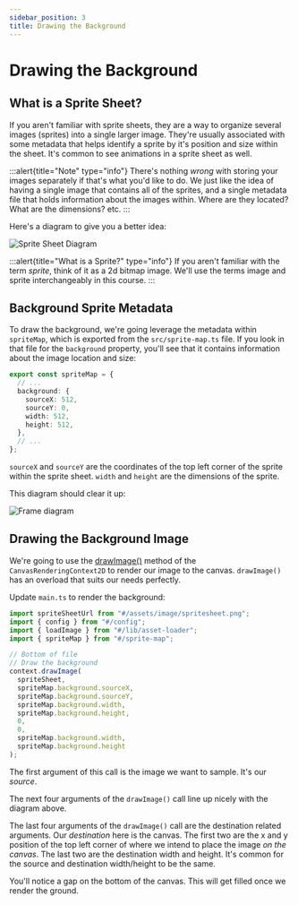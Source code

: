 ```yaml
---
sidebar_position: 3
title: Drawing the Background
---
```


# Drawing the Background

## What is a Sprite Sheet?

If you aren't familiar with sprite sheets, they are a way to organize several images (sprites) into a single larger image. They're usually associated with some metadata that helps identify a sprite by it's position and size within the sheet. It's common to see animations in a sprite sheet as well.

:::alert{title="Note" type="info"}
There's nothing _wrong_ with storing your images separately if that's what you'd like to do. We just like the idea of having a single image that contains all of the sprites, and a single metadata file that holds information about the images within. Where are they located? What are the dimensions? etc.
:::

Here's a diagram to give you a better idea:

![Sprite Sheet Diagram](./img/spritesheet-explainer-dark.png)

:::alert{title="What is a Sprite?" type="info"}
If you aren't familiar with the term _sprite_, think of it as a 2d bitmap image. We'll use the terms image and sprite interchangeably in this course.
:::

## Background Sprite Metadata

To draw the background, we're going leverage the metadata within `spriteMap`, which is exported from the `src/sprite-map.ts` file. If you look in that file for the `background` property, you'll see that it contains information about the image location and size:

```typescript {3-8} title="src/sprite-map.ts"
export const spriteMap = {
  // ...
  background: {
    sourceX: 512,
    sourceY: 0,
    width: 512,
    height: 512,
  },
  // ...
};
```

`sourceX` and `sourceY` are the coordinates of the top left corner of the sprite within the sprite sheet. `width` and `height` are the dimensions of the sprite.

This diagram should clear it up:

![Frame diagram](./img/frame-diagram-dark.png)

## Drawing the Background Image

We're going to use the [drawImage()](https://developer.mozilla.org/en-US/docs/Web/API/CanvasRenderingContext2D/drawImage) method of the `CanvasRenderingContext2D` to render our image to the canvas. `drawImage()` has an overload that suits our needs perfectly.

Update `main.ts` to render the background:

```typescript {4,7-18} title="src/main.ts"
import spriteSheetUrl from "#/assets/image/spritesheet.png";
import { config } from "#/config";
import { loadImage } from "#/lib/asset-loader";
import { spriteMap } from "#/sprite-map";

// Bottom of file
// Draw the background
context.drawImage(
  spriteSheet,
  spriteMap.background.sourceX,
  spriteMap.background.sourceY,
  spriteMap.background.width,
  spriteMap.background.height,
  0,
  0,
  spriteMap.background.width,
  spriteMap.background.height
);
```

The first argument of this call is the image we want to sample. It's our _source_.

The next four arguments of the `drawImage()` call line up nicely with the diagram above.

The last four arguments of the `drawImage()` call are the destination related arguments. Our _destination_ here is the canvas. The first two are the x and y position of the top left corner of where we intend to place the image _on the canvas_. The last two are the destination width and height. It's common for the source and destination width/height to be the same.

You'll notice a gap on the bottom of the canvas. This will get filled once we render the ground.

